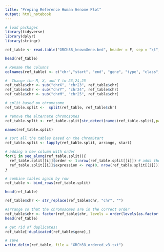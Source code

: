 ```yaml
---
title: "Preping Reference Human Genome Plot"
output: html_notebook
---
```




```r
# load packages
library(tidyverse)
library(dplyr)
library(stringr)

```


```r

ref_table <- read.table("GRCh38_knownGene.bed", header = F, sep = "\t", stringsAsFactors = T)

head(ref_table)
```


```r

# Rename the columns
colnames(ref_table) <- c("chr","start", "end", "gene", "type", "class", "source", "level", "inc")

```


```r
#  Change the M, X, and Y to 23,24,25
ref_table$chr <- sub("chrX", "chr23", ref_table$chr)
ref_table$chr <- sub("chrY", "chr24", ref_table$chr)
ref_table$chr <- sub("chrM", "chr25", ref_table$chr)

```


```r

# split based on chromosome
ref_table.split <-  split(ref_table, ref_table$chr)


```


```r
# remove the alternate chromosomes
ref_table.split <- ref_table.split[str_detect(names(ref_table.split),pattern = "_", negate = T)]

names(ref_table.split)

```


```r
# sort all the tables based on the chromStart
ref_table.split <- lapply(ref_table.split, arrange, start)


```


```r

# adding a new column with order
for(i in seq_along(ref_table.split)){
  ref_table.split[[i]]$order <- 1:nrow(ref_table.split[[i]]) # adds the order column
  ref_table.split[[i]]$expression <- rep(0, nrow(ref_table.split[[i]]))
}

```



```r

# combine tables again by row
ref_table <- bind_rows(ref_table.split)

head(ref_table)
```


```r

ref_table$chr <- str_replace(ref_table$chr, "chr", "")

```


```r
#arrange so that the chromosomes are in the correct order
ref_table$chr <- factor(ref_table$chr, levels = order(levels(as.factor(ref_table$chr))))
head(ref_table)
```

```r
# get rid of duplicates!
ref_table[!duplicated(ref_table$gene),]

```




```r

# save
write_delim(ref_table, file = "GRCh38_ordered_v3.txt")

```






















































